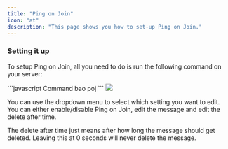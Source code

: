 ```yaml
---
title: "Ping on Join"
icon: "at"
description: "This page shows you how to set-up Ping on Join."
---
```


### Setting it up
To setup Ping on Join, all you need to do is run the following command on your server:

<CodeGroup>
```javascript Command
bao poj
```
</CodeGroup>

<img src="/images/poj.png"/>

You can use the dropdown menu to select which setting you want to edit.
You can either enable/disable Ping on Join, edit the message and edit the delete after time.

The delete after time just means after how long the message should get deleted.
Leaving this at 0 seconds will never delete the message.